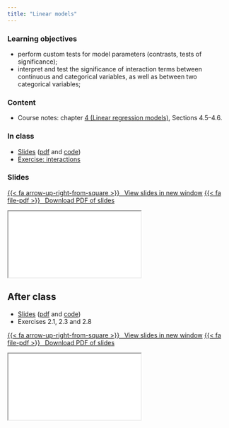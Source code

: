 ```yaml
---
title: "Linear models"
---
```


### Learning objectives

- perform custom tests for model parameters (contrasts, tests of significance);
- interpret and test the significance of interaction terms between continuous and categorical variables, as well as between two categorical variables;


### Content


- Course notes: chapter [4 (Linear regression models)](https://lbelzile.github.io/math60604a/linearmodels.html), Sections 4.5--4.6.


### In class

- [Slides](../slides/MATH60604A-slides5a.html) ([pdf](../slides/MATH60604A-slides5a.pdf) and [code](MATH60604A-slides5a.R))
- [Exercise: interactions](../exercises/interactions.qmd)



### Slides


<p class="text-center"><a class="btn btn-success btn-lg" target="_blank" href="../slides/MATH60604A-slides5a.html">{{< fa arrow-up-right-from-square >}} &ensp;View slides in new window</a> <a class="btn btn-success btn-lg" target="_blank" href="../slides/MATH60604A-slides5a.pdf" role="button">{{< fa file-pdf >}} &ensp;Download PDF of slides</a></p>

<div class="ratio ratio-16x9">
<iframe class="slide-deck" src="../slides/MATH60604A-slides5a.html"></iframe>
</div>

## After class 

- [Slides](../slides/MATH60604A-slides5b.html) ([pdf](../slides/MATH60604A-slides5b.pdf) and [code](MATH60604A-slides5b.R))
- Exercises 2.1, 2.3 and 2.8


<p class="text-center"><a class="btn btn-success btn-lg" target="_blank" href="../slides/MATH60604A-slides5b.html">{{< fa arrow-up-right-from-square >}} &ensp;View slides in new window</a> <a class="btn btn-success btn-lg" target="_blank" href="../slides/MATH60604A-slides5b.pdf" role="button">{{< fa file-pdf >}} &ensp;Download PDF of slides</a></p>

<div class="ratio ratio-16x9">
<iframe class="slide-deck" src="../slides/MATH60604A-slides5b.html"></iframe>
</div>
